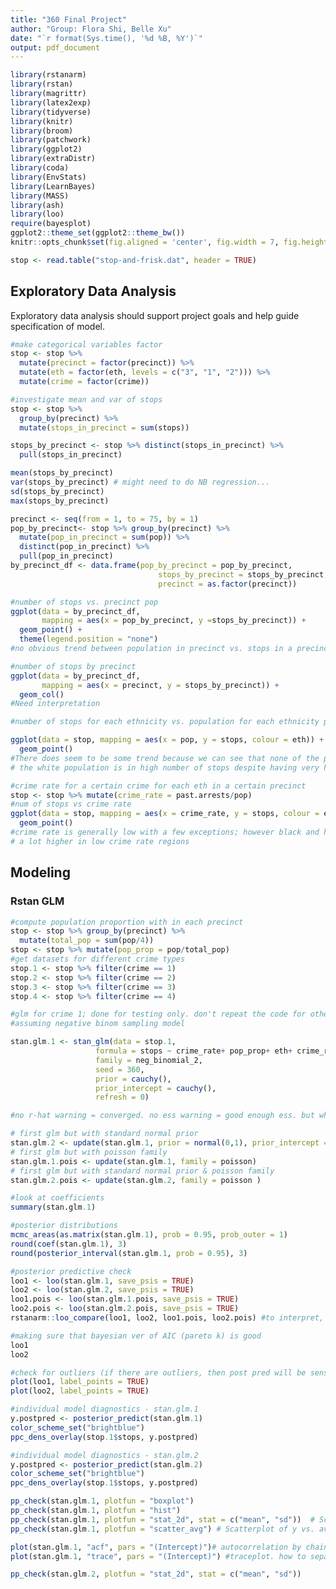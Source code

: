 ```yaml
---
title: "360 Final Project"
author: "Group: Flora Shi, Belle Xu"
date: "`r format(Sys.time(), '%d %B, %Y')`"
output: pdf_document
---
```


```r
library(rstanarm)
library(rstan)
library(magrittr)
library(latex2exp)
library(tidyverse)
library(knitr)
library(broom)
library(patchwork)
library(ggplot2)
library(extraDistr)
library(coda)
library(EnvStats)
library(LearnBayes)
library(MASS)
library(ash)
library(loo)
require(bayesplot)
ggplot2::theme_set(ggplot2::theme_bw())
knitr::opts_chunk$set(fig.aligned = 'center', fig.width = 7, fig.height = 4)
```

```r
stop <- read.table("stop-and-frisk.dat", header = TRUE)
```


## Exploratory Data Analysis 

Exploratory data analysis should support project goals and help guide specification of model.
```r
#make categorical variables factor
stop <- stop %>%
  mutate(precinct = factor(precinct)) %>%
  mutate(eth = factor(eth, levels = c("3", "1", "2"))) %>%
  mutate(crime = factor(crime))
```


```r
#investigate mean and var of stops 
stop <- stop %>%
  group_by(precinct) %>%
  mutate(stops_in_precinct = sum(stops))

stops_by_precinct <- stop %>% distinct(stops_in_precinct) %>%
  pull(stops_in_precinct)

mean(stops_by_precinct)
var(stops_by_precinct) # might need to do NB regression...
sd(stops_by_precinct)
max(stops_by_precinct)
```


```r
precinct <- seq(from = 1, to = 75, by = 1)
pop_by_precinct<- stop %>% group_by(precinct) %>%
  mutate(pop_in_precinct = sum(pop)) %>% 
  distinct(pop_in_precinct) %>%
  pull(pop_in_precinct)
by_precinct_df <- data.frame(pop_by_precinct = pop_by_precinct, 
                                 stops_by_precinct = stops_by_precinct, 
                                 precinct = as.factor(precinct))
```


```r
#number of stops vs. precinct pop
ggplot(data = by_precinct_df,
       mapping = aes(x = pop_by_precinct, y =stops_by_precinct)) + 
  geom_point() +
  theme(legend.position = "none") 
#no obvious trend between population in precinct vs. stops in a precinct
```

```r
#number of stops by precinct
ggplot(data = by_precinct_df,
       mapping = aes(x = precinct, y = stops_by_precinct)) +
  geom_col()
#Need interpretation
```

```r
#number of stops for each ethnicity vs. population for each ethnicity per precinct

ggplot(data = stop, mapping = aes(x = pop, y = stops, colour = eth)) +
  geom_point()
#There does seem to be some trend because we can see that none of the points for
# the white population is in high number of stops despite having very high population
```

```r
#crime rate for a certain crime for each eth in a certain precinct
stop <- stop %>% mutate(crime_rate = past.arrests/pop)
#num of stops vs crime rate
ggplot(data = stop, mapping = aes(x = crime_rate, y = stops, colour = eth)) + 
  geom_point()
#crime rate is generally low with a few exceptions; however black and hispanic stop count are still
# a lot higher in low crime rate regions
```

## Modeling 

### Rstan GLM

```r
#compute population proportion with in each precinct
stop <- stop %>% group_by(precinct) %>%
  mutate(total_pop = sum(pop/4))
stop <- stop %>% mutate(pop_prop = pop/total_pop)
#get datasets for different crime types 
stop.1 <- stop %>% filter(crime == 1)
stop.2 <- stop %>% filter(crime == 2)
stop.3 <- stop %>% filter(crime == 3) 
stop.4 <- stop %>% filter(crime == 4)
```

```r
#glm for crime 1; done for testing only. don't repeat the code for other crimes yet. 
#assuming negative binom sampling model

stan.glm.1 <- stan_glm(data = stop.1,
                   formula = stops ~ crime_rate+ pop_prop+ eth+ crime_rate * eth+ pop_prop*eth + crime_rate * pop_prop,
                   family = neg_binomial_2,
                   seed = 360, 
                   prior = cauchy(), 
                   prior_intercept = cauchy(),
                   refresh = 0)

#no r-hat warning = converged. no ess warning = good enough ess. but what to do with divergent transition?
```



```r
# first glm but with standard normal prior 
stan.glm.2 <- update(stan.glm.1, prior = normal(0,1), prior_intercept = normal(0,1))
# first glm but with poisson family 
stan.glm.1.pois <- update(stan.glm.1, family = poisson)
# first glm but with standard normal prior & poisson family 
stan.glm.2.pois <- update(stan.glm.2, family = poisson )
```

```r
#look at coefficients
summary(stan.glm.1)
```
```r
#posterior distributions
mcmc_areas(as.matrix(stan.glm.1), prob = 0.95, prob_outer = 1)
round(coef(stan.glm.1), 3)
round(posterior_interval(stan.glm.1, prob = 0.95), 3)
```

```r
#posterior predictive check 
loo1 <- loo(stan.glm.1, save_psis = TRUE)
loo2 <- loo(stan.glm.2, save_psis = TRUE)
loo1.pois <- loo(stan.glm.1.pois, save_psis = TRUE)
loo2.pois <- loo(stan.glm.2.pois, save_psis = TRUE)
rstanarm::loo_compare(loo1, loo2, loo1.pois, loo2.pois) #to interpret, need to wait for lab12 answers... or just ask TA
```
```r
#making sure that bayesian ver of AIC (pareto k) is good
loo1
loo2
```

```r
#check for outliers (if there are outliers, then post pred will be sensative to 1 observation)
plot(loo1, label_points = TRUE)
plot(loo2, label_points = TRUE)
```

```r
#individual model diagnostics - stan.glm.1
y.postpred <- posterior_predict(stan.glm.1)
color_scheme_set("brightblue")
ppc_dens_overlay(stop.1$stops, y.postpred)
```

```r
#individual model diagnostics - stan.glm.2
y.postpred <- posterior_predict(stan.glm.2)
color_scheme_set("brightblue")
ppc_dens_overlay(stop.1$stops, y.postpred)
```

```r
pp_check(stan.glm.1, plotfun = "boxplot")
pp_check(stan.glm.1, plotfun = "hist")
pp_check(stan.glm.1, plotfun = "stat_2d", stat = c("mean", "sd"))  # Scatterplot of two test statistics
pp_check(stan.glm.1, plotfun = "scatter_avg") # Scatterplot of y vs. average yrep
```
```r
plot(stan.glm.1, "acf", pars = "(Intercept)")# autocorrelation by chain
plot(stan.glm.1, "trace", pars = "(Intercept)") #traceplot. how to separate by chain?
```

```r
pp_check(stan.glm.2, plotfun = "stat_2d", stat = c("mean", "sd"))
```

